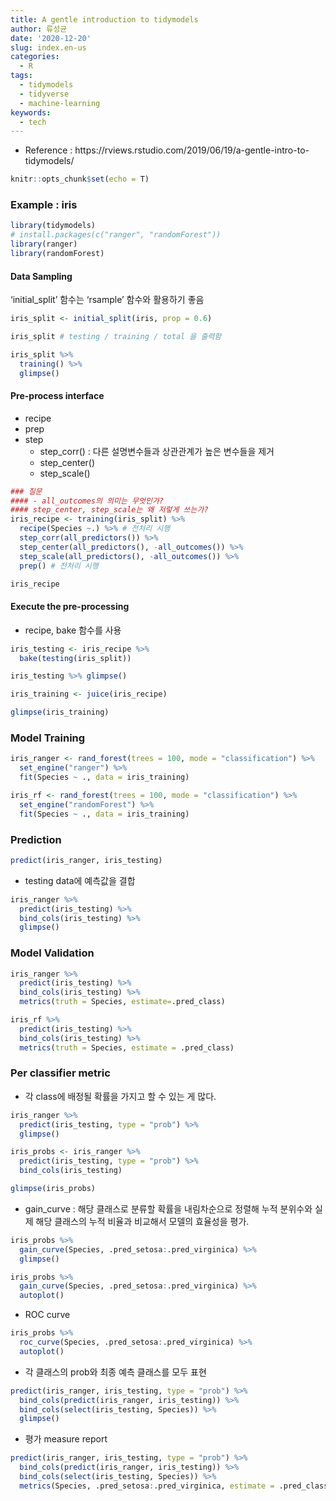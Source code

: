 ```yaml
---
title: A gentle introduction to tidymodels
author: 류성균
date: '2020-12-20'
slug: index.en-us
categories:
  - R
tags:
  - tidymodels
  - tidyverse
  - machine-learning
keywords:
  - tech
---
```


<!--more-->
- Reference : https://rviews.rstudio.com/2019/06/19/a-gentle-intro-to-tidymodels/

```r
knitr::opts_chunk$set(echo = T)
```

### Example : iris

```r
library(tidymodels)
# install.packages(c("ranger", "randomForest"))
library(ranger)
library(randomForest)
```

#### Data Sampling

'initial_split' 함수는 'rsample' 함수와 활용하기 좋음

```r
iris_split <- initial_split(iris, prop = 0.6)

iris_split # testing / training / total 을 출력함
```

```r
iris_split %>% 
  training() %>% 
  glimpse()
```

#### Pre-process interface

- recipe
- prep
- step
  - step_corr() : 다른 설명변수들과 상관관계가 높은 변수들을 제거
  - step_center()
  - step_scale()
  

```r
### 질문
#### - all_outcomes의 의미는 무엇인가?
#### step_center, step_scale는 왜 저렇게 쓰는가?
iris_recipe <- training(iris_split) %>% 
  recipe(Species ~.) %>% # 전처리 시행
  step_corr(all_predictors()) %>% 
  step_center(all_predictors(), -all_outcomes()) %>% 
  step_scale(all_predictors(), -all_outcomes()) %>% 
  prep() # 전처리 시행

```
```r
iris_recipe
```

#### Execute the pre-processing
- recipe, bake 함수를 사용
```r
iris_testing <- iris_recipe %>% 
  bake(testing(iris_split))

iris_testing %>% glimpse()
```

```r
iris_training <- juice(iris_recipe)

glimpse(iris_training)
```

### Model Training

```r
iris_ranger <- rand_forest(trees = 100, mode = "classification") %>% 
  set_engine("ranger") %>% 
  fit(Species ~ ., data = iris_training)
```
```r
iris_rf <- rand_forest(trees = 100, mode = "classification") %>% 
  set_engine("randomForest") %>% 
  fit(Species ~ ., data = iris_training)
```

### Prediction
```r
predict(iris_ranger, iris_testing)
```

- testing data에 예측값을 결합
```r
iris_ranger %>% 
  predict(iris_testing) %>% 
  bind_cols(iris_testing) %>% 
  glimpse()
```

### Model Validation
```r
iris_ranger %>% 
  predict(iris_testing) %>% 
  bind_cols(iris_testing) %>% 
  metrics(truth = Species, estimate=.pred_class)
```

```r
iris_rf %>% 
  predict(iris_testing) %>% 
  bind_cols(iris_testing) %>% 
  metrics(truth = Species, estimate = .pred_class)
```

### Per classifier metric
- 각 class에 배정될 확률을 가지고 할 수 있는 게 많다.
```r
iris_ranger %>% 
  predict(iris_testing, type = "prob") %>% 
  glimpse()
```

```r
iris_probs <- iris_ranger %>% 
  predict(iris_testing, type = "prob") %>% 
  bind_cols(iris_testing)

glimpse(iris_probs)
```
- gain_curve : 해당 클래스로 분류할 확률을 내림차순으로 정렬해 누적 분위수와 실제 해당 클래스의 누적 비율과 비교해서 모델의 효율성을 평가.
```r
iris_probs %>% 
  gain_curve(Species, .pred_setosa:.pred_virginica) %>% 
  glimpse()
```

```r
iris_probs %>% 
  gain_curve(Species, .pred_setosa:.pred_virginica) %>% 
  autoplot()
```

- ROC curve

```r
iris_probs %>% 
  roc_curve(Species, .pred_setosa:.pred_virginica) %>% 
  autoplot()
```

- 각 클래스의 prob와 최종 예측 클래스를 모두 표현

```r
predict(iris_ranger, iris_testing, type = "prob") %>% 
  bind_cols(predict(iris_ranger, iris_testing)) %>% 
  bind_cols(select(iris_testing, Species)) %>% 
  glimpse()
```

- 평가 measure report
```r
predict(iris_ranger, iris_testing, type = "prob") %>% 
  bind_cols(predict(iris_ranger, iris_testing)) %>% 
  bind_cols(select(iris_testing, Species)) %>% 
  metrics(Species, .pred_setosa:.pred_virginica, estimate = .pred_class)
```
